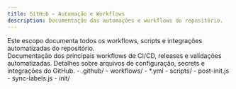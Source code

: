 ```yaml
---
title: GitHub — Automação e Workflows
description: Documentação das automações e workflows do repositório.
---
```



<Aside type="note" title="Sobre automações" icon="star">
Este escopo documenta todos os workflows, scripts e integrações automatizadas do repositório.
</Aside>

<CardGrid>
  <Card title="Workflows" icon="workflow">
    Documentação dos principais workflows de CI/CD, releases e validações automatizadas.
  </Card>
  <Card title="Configurações" icon="settings">
    Detalhes sobre arquivos de configuração, secrets e integrações do GitHub.
  </Card>
</CardGrid>

<FileTree>
- .github/
  - workflows/
    - *.yml
- scripts/
  - post-init.js
  - sync-labels.js
  - init/
</FileTree>
